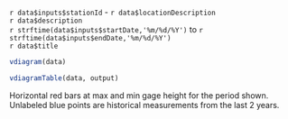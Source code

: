 `r data$inputs$stationId` - `r data$locationDescription`  
`r data$description`  
`r strftime(data$inputs$startDate,'%m/%d/%Y')` to 
`r strftime(data$inputs$endDate,'%m/%d/%Y')`  
`r data$title`  

```r
vdiagram(data)
```

```r
vdiagramTable(data, output)
```
Horizontal red bars at max and min gage height for the period shown.   
Unlabeled blue points are historical measurements from the last 2 years.
\
